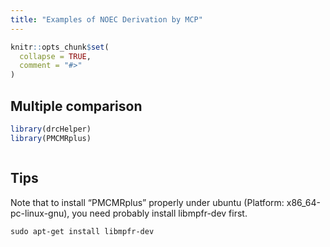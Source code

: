 ```yaml
---
title: "Examples of NOEC Derivation by MCP"
---
```


```r
knitr::opts_chunk$set(
  collapse = TRUE,
  comment = "#>"
)
```

## Multiple comparison



```r
library(drcHelper)
library(PMCMRplus)
```

```r

```


## Tips

Note that to install "PMCMRplus" properly under ubuntu (Platform: x86_64-pc-linux-gnu), you need probably install libmpfr-dev first. 

```
sudo apt-get install libmpfr-dev
```



